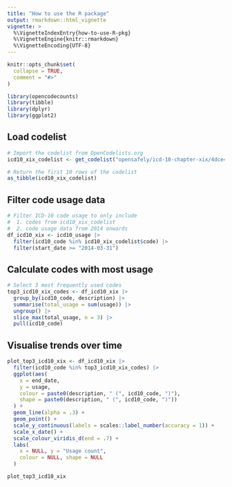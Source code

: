 ```yaml
---
title: "How to use the R package"
output: rmarkdown::html_vignette
vignette: >
  %\VignetteIndexEntry{how-to-use-R-pkg}
  %\VignetteEngine{knitr::rmarkdown}
  %\VignetteEncoding{UTF-8}
---
```


```r
knitr::opts_chunk$set(
  collapse = TRUE,
  comment = "#>"
)
```

```r
library(opencodecounts)
library(tibble)
library(dplyr)
library(ggplot2)
```

## Load codelist
```r
# Import the codelist from OpenCodelists.org
icd10_xix_codelist <- get_codelist("opensafely/icd-10-chapter-xix/4dce479b/")

# Return the first 10 rows of the codelist
as_tibble(icd10_xix_codelist)
```

## Filter code usage data

```r
# Filter ICD-10 code usage to only include
#  1. codes from icd10_xix_codelist
#  2. code usage data from 2014 onwards
df_icd10_xix <- icd10_usage |>
  filter(icd10_code %in% icd10_xix_codelist$code) |>
  filter(start_date >= "2014-03-31")
```

## Calculate codes with most usage

```r
# Select 3 most frequently used codes
top3_icd10_xix_codes <- df_icd10_xix |>
  group_by(icd10_code, description) |>
  summarise(total_usage = sum(usage)) |>
  ungroup() |>
  slice_max(total_usage, n = 3) |>
  pull(icd10_code)
```

## Visualise trends over time

```r
plot_top3_icd10_xix <- df_icd10_xix |>
  filter(icd10_code %in% top3_icd10_xix_codes) |>
  ggplot(aes(
    x = end_date,
    y = usage,
    colour = paste0(description, " (", icd10_code, ")"),
    shape = paste0(description, " (", icd10_code, ")"))
  ) +
  geom_line(alpha = .3) +
  geom_point() +
  scale_y_continuous(labels = scales::label_number(accuracy = 1)) +
  scale_x_date() +
  scale_colour_viridis_d(end = .7) +
  labs(
    x = NULL, y = "Usage count",
    colour = NULL, shape = NULL
  )

plot_top3_icd10_xix
```